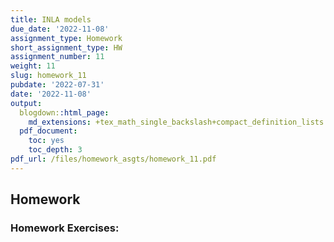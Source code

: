 ```yaml
---
title: INLA models
due_date: '2022-11-08'
assignment_type: Homework
short_assignment_type: HW
assignment_number: 11
weight: 11
slug: homework_11
pubdate: '2022-07-31'
date: '2022-11-08'
output:
  blogdown::html_page:
    md_extensions: +tex_math_single_backslash+compact_definition_lists
  pdf_document:
    toc: yes
    toc_depth: 3
pdf_url: /files/homework_asgts/homework_11.pdf
---
```

## Homework

### Homework Exercises:

